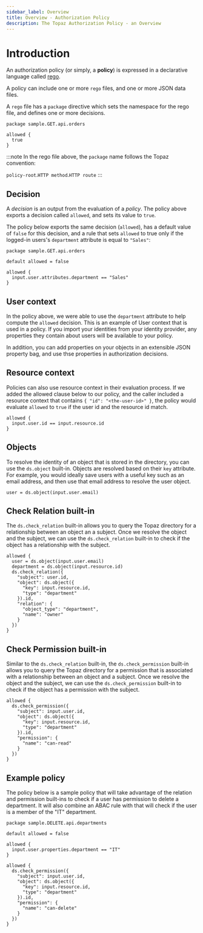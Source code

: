 ```yaml
---
sidebar_label: Overview
title: Overview - Authorization Policy
description: The Topaz Authorization Policy - an Overview
---
```


# Introduction

An authorization policy (or simply, a **policy**) is expressed in a declarative language called
[rego](https://www.openpolicyagent.org/docs/latest/policy-language/).

A policy can include one or more `rego` files, and one or more JSON data files.

A `rego` file has a `package` directive which sets the namespace for the rego file, and defines one or more decisions.

```rego
package sample.GET.api.orders

allowed {
  true
}
```

:::note
In the rego file above, the `package` name follows the Topaz convention:

`policy-root`.`HTTP method`.`HTTP route`
:::

## Decision

A _decision_ is an output from the evaluation of a _policy_. The policy above exports a
decision called `allowed`, and sets its value to `true`.

The policy below exports the same decision (`allowed`), has a default value of `false` for this
decision, and a rule that sets `allowed` to true only if the logged-in users's `department` attribute
is equal to `"Sales"`:

```rego
package sample.GET.api.orders

default allowed = false

allowed {
  input.user.attributes.department == "Sales"
}
```

## User context

In the policy above, we were able to use the `department` attribute to help compute the `allowed`
decision. This is an example of User context that is used in a policy. If you import your identities from your identity provider, any properties they contain about users will be available to your policy.

In addition, you can add properties on your objects in an extensible JSON property bag, and use thse properties in authorization decisions.

## Resource context

Policies can also use resource context in their evaluation process. If we added the allowed clause
below to our policy, and the caller included a resource context that contains `{ "id": "<the-user-id>" }`,
the policy would evaluate `allowed` to `true` if the user id and the resource id match.

```rego
allowed {
  input.user.id == input.resource.id
}
```

## Objects

To resolve the identity of an object that is stored in the directory, you can use the `ds.object` built-in. Objects are resolved based on their `key` attribute. For example, you would ideally save users with a useful key such as an email address, and then use that email address to resolve the user object.

```rego
user = ds.object(input.user.email)
```

## Check Relation built-in

The `ds.check_relation` built-in allows you to query the Topaz directory for a relationship between an object an a subject. Once we resolve the object and the subject, we can use the `ds.check_relation` built-in to check if the object has a relationship with the subject.

```rego
allowed {
  user = ds.object(input.user.email)
  department = ds.object(input.resource.id)
  ds.check_relation({
    "subject": user.id,
    "object": ds.object({
      "key": input.resource.id,
      "type": "department"
    }).id,
    "relation": {
      "object_type": "department",
      "name": "owner"
    }
  })
}
```

## Check Permission built-in

Similar to the `ds.check_relation` built-in, the `ds.check_permission` built-in allows you to query the Topaz directory for a permission that is associated with a relationship between an object and a subject. Once we resolve the object and the subject, we can use the `ds.check_permission` built-in to check if the object has a permission with the subject.

```rego
allowed {
  ds.check_permission({
    "subject": input.user.id,
    "object": ds.object({
      "key": input.resource.id,
      "type": "department"
    }).id,
    "permission": {
      "name": "can-read"
    }
  })
}
```

## Example policy

The policy below is a sample policy that will take advantage of the relation and permission built-ins to check if a user has permission to delete a department. It will also combine an ABAC rule with that will check if the user is a member of the "IT" department.

```rego
package sample.DELETE.api.departments

default allowed = false

allowed {
  input.user.properties.department == "IT"
}

allowed {
  ds.check_permission({
    "subject": input.user.id,
    "object": ds.object({
      "key": input.resource.id,
      "type": "department"
    }).id,
    "permission": {
      "name": "can-delete"
    }
  })
}
```
